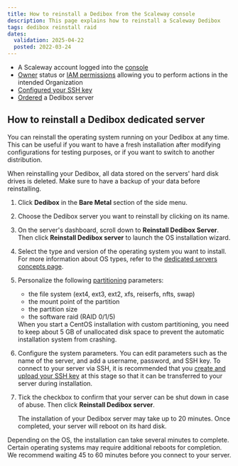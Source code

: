 ```yaml
---
title: How to reinstall a Dedibox from the Scaleway console
description: This page explains how to reinstall a Scaleway Dedibox
tags: dedibox reinstall raid
dates:
  validation: 2025-04-22
  posted: 2022-03-24
---
```



<DediboxScalewayMigration />

<Requirements />

- A Scaleway account logged into the [console](https://console.scaleway.com)
- [Owner](/iam/concepts/#owner) status or [IAM permissions](/iam/concepts/#permission) allowing you to perform actions in the intended Organization
- [Configured your SSH key](/organizations-and-projects/how-to/create-ssh-key/)
- [Ordered](/dedibox-scaleway/how-to/order-dedibox/) a Dedibox server

## How to reinstall a Dedibox dedicated server

You can reinstall the operating system running on your Dedibox at any time. This can be useful if you want to have a fresh installation after modifying configurations for testing purposes, or if you want to switch to another distribution.

<Message type="important">
  When reinstalling your Dedibox, all data stored on the servers' hard disk drives is deleted. Make sure to have a backup of your data before reinstalling.
</Message>

1. Click **Dedibox** in the **Bare Metal** section of the side menu.
2. Choose the Dedibox server you want to reinstall by clicking on its name.
3. On the server's dashboard, scroll down to **Reinstall Dedibox Server**. Then click **Reinstall Dedibox server** to launch the OS installation wizard.
4. Select the type and version of the operating system you want to install.
    <Message type="tip">
      For more information about OS types, refer to the [dedicated servers concepts page](/dedibox-scaleway/concepts/#os-type).
    </Message>
5. Personalize the following [partitioning](/dedibox-scaleway/concepts/#partitioning) parameters:
    - the file system (ext4, ext3, ext2, xfs, reiserfs, nfts, swap)
    - the mount point of the partition
    - the partition size
    - the software raid (RAID 0/1/5)

    <Message type="note">
      When you start a CentOS installation with custom partitioning, you need to keep about 5 GB of unallocated disk space to prevent the automatic installation system from crashing.
    </Message>
6. Configure the system parameters. You can edit parameters such as the name of the server, and add a username, password, and SSH key.
    <Message type="note">
      To connect to your server via SSH, it is recommended that you [create and upload your SSH key](/dedibox-account/how-to/upload-an-ssh-key/) at this stage so that it can be transferred to your server during installation.
    </Message>
7. Tick the checkbox to confirm that your server can be shut down in case of abuse. Then click **Reinstall Dedibox server**.

    The installation of your Dedibox server may take up to 20 minutes. Once completed, your server will reboot on its hard disk.

<Message type="note">
  Depending on the OS, the installation can take several minutes to complete. Certain operating systems may require additional reboots for completion. We recommend waiting 45 to 60 minutes before you connect to your server.
</Message>